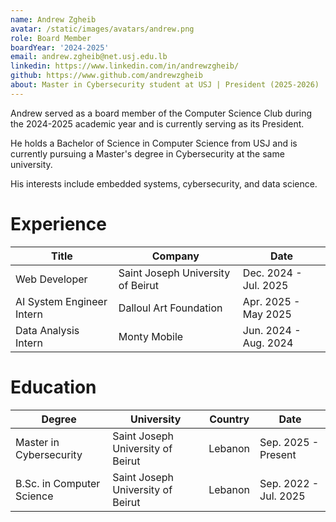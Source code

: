```yaml
---
name: Andrew Zgheib
avatar: /static/images/avatars/andrew.png
role: Board Member
boardYear: '2024-2025'
email: andrew.zgheib@net.usj.edu.lb
linkedin: https://www.linkedin.com/in/andrewzgheib/
github: https://www.github.com/andrewzgheib
about: Master in Cybersecurity student at USJ | President (2025-2026) | Cybersecurity and Data Science
---
```


Andrew served as a board member of the Computer Science Club during the 2024-2025 academic year and is currently serving as its President.

He holds a Bachelor of Science in Computer Science from USJ and is currently pursuing a Master's degree in Cybersecurity at the same university.

His interests include embedded systems, cybersecurity, and data science.

<h1>Experience</h1>

| Title                     | Company                           | Date                  |
| ------------------------- | --------------------------------- | --------------------- |
| Web Developer             | Saint Joseph University of Beirut | Dec. 2024 - Jul. 2025 |
| AI System Engineer Intern | Dalloul Art Foundation            | Apr. 2025 - May 2025  |
| Data Analysis Intern      | Monty Mobile                      | Jun. 2024 - Aug. 2024 |

<h1>Education</h1>

| Degree                    | University                        | Country | Date                  |
| ------------------------- | --------------------------------- | ------- | --------------------- |
| Master in Cybersecurity   | Saint Joseph University of Beirut | Lebanon | Sep. 2025 - Present   |
| B.Sc. in Computer Science | Saint Joseph University of Beirut | Lebanon | Sep. 2022 - Jul. 2025 |
